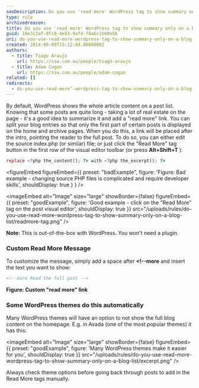 ```yaml
---
seoDescription: Do you use 'read more' WordPress tag to show summary only on a blog list?
type: rule
archivedreason:
title: Do you use 'read more' WordPress tag to show summary only on a blog list?
guid: 18e3c2af-0fc0-4e83-9afd-f8a6c1b60e56
uri: do-you-use-read-more-wordpress-tag-to-show-summary-only-on-a-blog-list
created: 2014-06-09T15:12:04.0000000Z
authors:
  - title: Tiago Araujo
    url: https://ssw.com.au/people/tiago-araujo
  - title: Adam Cogan
    url: https://ssw.com.au/people/adam-cogan
related: []
redirects:
  - do-you-use-read-more’-wordpress-tag-to-show-summary-only-on-a-blog-list
---
```


By default, WordPress shows the whole article content on a post list. Knowing that some posts are quite long - taking a lot of real estate on the page - it's a good idea to summarize it and add a "read more" link.
You can split your blog entries so that only the first part of certain posts is displayed on the home and archive pages. When you do this, a link will be placed after the intro, pointing the reader to the full post.
To do so, you can either edit the source index.php (or similar) file; or just click the "Read More" tag button in the first row of the visual editor toolbar (or press **Alt+Shift+T** ):

```php
replace <?php the_content(); ?> with <?php the_excerpt(); ?>
```

<figureEmbed figureEmbed={{
  preset: "badExample",
  figure: 'Figure: Bad example - changing source PHP files is complicated and require developer skills',
  shouldDisplay: true
} } />


<imageEmbed
  alt="Image"
  size="large"
  showBorder={false}
  figureEmbed={{
    preset: "goodExample",
    figure: 'Good example - click on the "Read More" tag on the post visual editor',
    shouldDisplay: true
  }}
  src="/uploads/rules/do-you-use-read-more-wordpress-tag-to-show-summary-only-on-a-blog-list/readmore-tag.png"
/>

**Note:** This is out-of-the-box with WordPress. You won't need a plugin.

### Custom Read More Message

To customize the message, simply add a space after **&lt;!--more** and insert the text you want to show:

```html
<!--more Read the full post -->
```

**Figure: Custom "read more" link**

### Some WordPress themes do this automatically

Many WordPress themes will have an option to not show the full blog content on the homepage. E.g. in Avada (one of the most popular themes) it has this:

<imageEmbed
  alt="Image"
  size="large"
  showBorder={false}
  figureEmbed={{
    preset: "goodExample",
    figure: 'Many WordPress themes make it easier for you',
    shouldDisplay: true
  }}
  src="/uploads/rules/do-you-use-read-more-wordpress-tag-to-show-summary-only-on-a-blog-list/excerpt.png"
/>

Always check theme options before going back through posts to add in the Read More tags manually.